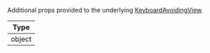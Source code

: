 Additional props provided to the underlying [KeyboardAvoidingView](https://reactnative.dev/docs/keyboardavoidingview#props).

| Type |
| - |
| object |
